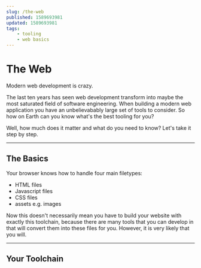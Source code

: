 ```yaml
---
slug: /the-web
published: 1589693981
updated: 1589693981
tags:
    - tooling
    - web basics
---
```


# The Web

Modern web development is crazy.

The last ten years has seen web development transform into maybe the most saturated field of software engineering. When building a modern web application you have an unbelievabably large set of tools to consider. So how on Earth can you know what's the best tooling for you?

Well, how much does it matter and what do you need to know? Let's take it step by step.

---

## The Basics

Your browser knows how to handle four main filetypes:

-   HTML files
-   Javascript files
-   CSS files
-   assets e.g. images

Now this doesn't necessarily mean you have to build your website with exactly this toolchain, because there are many tools that you can develop in that will convert them into these files for you. However, it is very likely that you will.

---

## Your Toolchain

